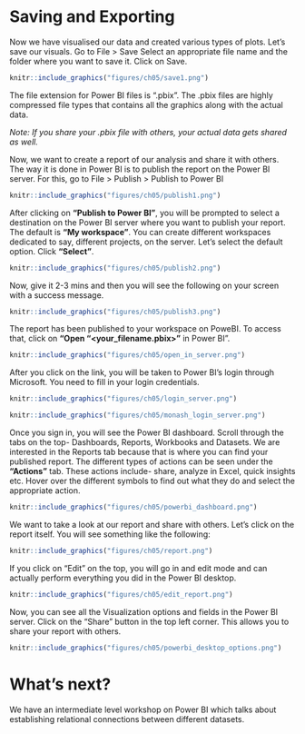# Saving and Exporting

Now we have visualised our data and created various types of plots. Let’s save our visuals. 
Go to File > Save
Select an appropriate file name and the folder where you want to save it. Click on Save.

```r
knitr::include_graphics("figures/ch05/save1.png")
```

The file extension for Power BI files is “.pbix”. The .pbix files are highly compressed file types that contains all the graphics along with the actual data.

*Note: If you share your .pbix file with others, your actual data gets shared as well.*

Now, we want to create a report of our analysis and share it with others. The way it is done in Power BI is to publish the report on the Power BI server.
For this, go to File > Publish > Publish to Power BI

```r
knitr::include_graphics("figures/ch05/publish1.png")
```

After clicking on **“Publish to Power BI”**, you will be prompted to select a destination on the Power BI server where you want to publish your report. The default is **“My workspace”**. You can create different workspaces dedicated to say, different projects, on the server. Let’s select the default option. Click **“Select”**.

```r
knitr::include_graphics("figures/ch05/publish2.png")
```

Now, give it 2-3 mins and then you will see the following on your screen with a success message.

```r
knitr::include_graphics("figures/ch05/publish3.png")
```

The report has been published to your workspace on PoweBI. To access that, click on **“Open “<your_filename.pbix>”** in Power BI”.


```r
knitr::include_graphics("figures/ch05/open_in_server.png")
```

After you click on the link, you will be taken to Power BI’s login through Microsoft. You need to fill in your login credentials. 

```r
knitr::include_graphics("figures/ch05/login_server.png")
```

```r
knitr::include_graphics("figures/ch05/monash_login_server.png")
```

Once you sign in, you will see the Power BI dashboard. Scroll through the tabs on the top- Dashboards, Reports, Workbooks and Datasets. We are interested in the Reports tab because that is where you can find your published report. The different types of actions can be seen under the **“Actions”** tab. These actions include- share, analyze in Excel, quick insights etc. Hover over the different symbols to find out what they do and select the appropriate action.

```r
knitr::include_graphics("figures/ch05/powerbi_dashboard.png")
```

We want to take a look at our report and share with others. Let’s click on the report itself. You will see something like the following:

```r
knitr::include_graphics("figures/ch05/report.png")
```

If you click on “Edit” on the top, you will go in and edit mode and can actually perform everything you did in the Power BI desktop. 

```r
knitr::include_graphics("figures/ch05/edit_report.png")
```

Now, you can see all the Visualization options and fields in the Power BI server. Click on the “Share” button in the top left corner. This allows you to share your report with others. 

```r
knitr::include_graphics("figures/ch05/powerbi_desktop_options.png")
```

# What's next?
We have an intermediate level workshop on Power BI which talks about establishing relational connections between different datasets.

